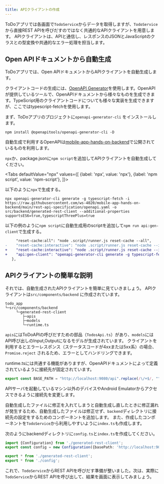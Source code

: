 ```yaml
---
title: APIクライアントの作成
---
```



ToDoアプリでは各画面で`TodoService`からデータを取得しますが、`TodoService`から直接REST APIを呼びだすのではなく共通的なAPIクライアントを用意します。
APIクライアントは、APIと通信し、レスポンスのJSONとJavaScriptのクラスとの型変換や共通的なエラー処理を担当します。

## Open APIドキュメントから自動生成

ToDoアプリでは、Open APIドキュメントからAPIクライアントを自動生成します。

クライアントコードの生成には、[OpenAPI Generator](https://openapi-generator.tech/)を使用します。OpenAPIが提供しているツールで、OpenAPIドキュメントから様々なものを生成できます。TypeScript用のクライアントコードについても様々な実装を生成できますが、ここではtypescript-fetchを使用します。

まず、ToDoアプリのプロジェクトに`openapi-generator-cli` をインストールします。

```console
npm install @openapitools/openapi-generator-cli -D
```

自動生成で利用するOpenAPIは[mobile-app-hands-on-backend](https://github.com/ws-4020/mobile-app-hands-on-backend/tree/main/rest-api-specification)で公開されているものを利用します。

`npx`か、package.jsonに`npm script`を追加してAPIクライアントを自動生成してください。

<!-- textlint-disable ja-technical-writing/sentence-length,ja-technical-writing/max-comma,ja-spacing/ja-no-space-around-parentheses,jtf-style/3.3.かっこ類と隣接する文字の間のスペースの有無,ja-technical-writing/ja-no-mixed-period,ja-technical-writing/no-unmatched-pair -->

<Tabs
  defaultValue="npx"
  values={[
    {label: 'npx', value: 'npx'},
    {label: 'npm script', value: 'npm-script'},
  ]}>

<!-- textlint-enable ja-technical-writing/sentence-length,ja-technical-writing/max-comma,ja-spacing/ja-no-space-around-parentheses,jtf-style/3.3.かっこ類と隣接する文字の間のスペースの有無,ja-technical-writing/ja-no-mixed-period,ja-technical-writing/no-unmatched-pair -->

<TabItem value="npx">

以下のように`npx`で生成する。

```console
npx openapi-generator-cli generate -g typescript-fetch -i https://raw.githubusercontent.com/ws-4020/mobile-app-hands-on-backend/main/rest-api-specification/openapi.yaml -o src/backend/generated-rest-client --additional-properties supportsES6=true,typescriptThreePlus=true
```

</TabItem>

<TabItem value="npm-script">

以下の例のように`npm script`に自動生成用のscriptを追加して`npm run api:gen-client`で生成する。

```diff title="package.json"
     "reset-cache:all": "node .script/runner.js reset-cache --all",
-    "reset-cache:interactive": "node .script/runner.js reset-cache --interactive"
+    "reset-cache:interactive": "node .script/runner.js reset-cache --interactive",
+    "api:gen-client": "openapi-generator-cli generate -g typescript-fetch -i https://raw.githubusercontent.com/ws-4020/mobile-app-hands-on-backend/main/rest-api-specification/openapi.yaml -o src/backend/generated-rest-client --additional-properties supportsES6=true,typescriptThreePlus=true"
   },
```

</TabItem>

</Tabs>

## APIクライアントの簡単な説明

それでは、自動生成されたAPIクライアントを簡単に見ていきましょう。
APIクライアントは`src/components/backend` に作成されています。

```console
todo_app
└─src/components/backend
     └─generated-rest-client
        ├─apis
        ├─models
        └─runtime.ts
```

`apis`にはToDoAPIの呼びだすための部品（`TodosApi.ts`）があり、`models`にはAPI呼び出しのInput,Outputになるモデルが生成されています。
クライアントを利用するとエラーレスポンス（ステータスコードが4xxまたは5xx系）の場合、`Promise.reject` されるため、エラーとしてハンドリングできます。

runtime.tsには共通する機能がありますが、OpenAPIドキュメントによって定義されているように接続先が固定されています。

```typescript title="src/components/backend/generated-rest-client/runtime.ts"
export const BASE_PATH = "http://localhost:9080/api".replace(/\/+$/, "");
```

APIサーバを起動しているマシン以外のデバイスやAndroid Emulatorからアクセスできるように接続先を変更します。

自動生成したファイルに修正を入れてしまうと自動生成し直したときに修正漏れが発生するため、自動生成したファイルは修正せず、`backend`ディレクトリに接続先の設定をするためのコンポーネントを追加します。
また、作成したコンポーネントを`TodoService`から利用しやすいように`index.ts`も作成します。

次のようにbackendディレクトリに`config.ts`と`index.ts`を作成してください。

```typescript title="src/components/backend/config.ts"
import {Configuration} from './generated-rest-client';
export const config = new Configuration({basePath: 'http://localhost:9080/api'});
```

```typescript title="src/components/backend/index.ts"
export * from './generated-rest-client';
export * from './config';
```

これで、`TodoService`からREST APIを呼びだす準備が整いました。次は、実際に`TodoService`からREST APIを呼び出して、結果を画面に表示してみましょう。
